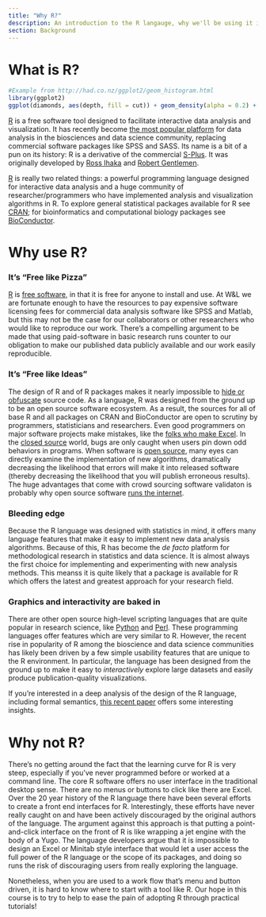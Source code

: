 ```yaml
---
title: "Why R?"
description: An introduction to the R langauge, why we'll be using it in this course and why it has become the most popular platform for data analysis in both bioinformatics and data science.
section: Background
---
```

# What is R?

``` r
#Example from http://had.co.nz/ggplot2/geom_histogram.html
library(ggplot2)
ggplot(diamonds, aes(depth, fill = cut)) + geom_density(alpha = 0.2) + xlim(55, 70)
````

[R][] is a free software tool designed to facilitate interactive data analysis and visualization.  It has recently become [the most popular platform](http://r4stats.com/articles/popularity/) for data analysis in the biosciences and data science community, replacing commercial software packages like SPSS and SASS.  Its name is a bit of a pun on its history:  R is a derivative of the commercial [S-Plus](http://en.wikipedia.org/wiki/S-PLUS).  It was originally developed by [Ross Ihaka](http://en.wikipedia.org/wiki/Ross_Ihaka) and [Robert Gentlemen](http://en.wikipedia.org/wiki/Robert_Gentleman).

[R][] is really two related things: a powerful programming language designed for interactive data analysis and a huge community of researcher/programmers who have implemented analysis and visualization algorithms in R.  To explore general statistical packages available for R see [CRAN](http://cran.r-project.org/web/views/); for bioinformatics and computational biology packages see [BioConductor](http://www.bioconductor.org/).


# Why use R?

### It's "Free like Pizza"

[R][] is [free software](http://www.r-project.org/Licenses/GPL-2), in that it is free for anyone to install and use.  At W&L we are fortunate enough to have the resources to pay expensive software licensing fees for commercial data analysis software like SPSS and Matlab, but this may not be the case for our collaborators or other researchers who would like to reproduce our work.  There's a compelling argument to be made that using paid-software in basic research runs counter to our obligation to make our published data publicly available and our work easily reproducible.

### It's "Free like Ideas"

The design of R and of R packages makes it nearly impossible to [hide or obfuscate](http://en.wikipedia.org/wiki/Obfuscation) source code.  As a language, R was designed from the ground up to be an open source software ecosystem.  As a result, the sources for all of base R and all packages on CRAN and BioConductor are open to scrutiny by programmers, statisticians and researchers.  Even good programmers on major software projects make mistakes, like the [folks who make Excel](http://www.joelonsoftware.com/items/2007/09/26b.html).  In the [closed source](http://en.wikipedia.org/wiki/Proprietary_software) world, bugs are only caught when users pin down odd behaviors in programs.  When software is [open source](http://en.wikipedia.org/wiki/Open_source), many eyes can directly examine the implementation of new algorithms, dramatically decreasing the likelihood that errors will make it into released software (thereby decreasing the likelihood that you will publish erroneous results).  The huge advantages that come with crowd sourcing software validaton is probably why open source software [runs the internet](http://en.wikipedia.org/wiki/Linux_adoption).

### Bleeding edge

Because the R language was designed with statistics in mind, it offers many language features that make it easy to implement new data analysis algorithms.  Because of this, R has become the *de facto* platform for methodological research in statistics and data science.  It is almost always the first choice for implementing and experimenting with new analysis methods.  This meanss it is quite likely that a package is available for R which offers the latest and greatest approach for your research field.

### Graphics and interactivity are baked in

There are other open source high-level scripting languages that are quite popular in research science, like [Python](http://www.python.org/) and [Perl](http://www.perl.org/).  These programming languages offer features which are very similar to R.  However, the recent rise in popularity of R among the bioscience and data science communities has likely been driven by a few simple usability features that are unique to the R environment.  In particular, the language has been designed from the ground up to make it easy to *interactively* explore large datasets and easily produce publication-quality visualizations.  

If you're interested in a deep analysis of the design of the R language, including formal semantics, [this recent paper](http://www.cs.purdue.edu/homes/jv/pubs/ecoop12.pdf) offers some interesting insights.

# Why not R?

There's no getting around the fact that the learning curve for R is very steep, especially if you've never programmed before or worked at a command line.  The core R software offers no user interface in the traditional desktop sense. There are no menus or buttons to click like there are Excel.  Over the 20 year history of the R language there have been several efforts to create a front end interfaces for R.  Interestingly, these efforts have never really caught on and have been actively discouraged by the original authors of the language.  The argument against this approach is that putting a point-and-click interface on the front of R is like wrapping a jet engine with the body of a Yugo.  The language developers argue that it is impossible to design an Excel or Minitab style interface that would let a user access the full power of the R language or the scope of its packages, and doing so runs the risk of discouraging users from really exploring the language.

Nonetheless, when you are used to a work flow that's menu and button driven, it is hard to know where to start with a tool like R.  Our hope in this course is to try to help to ease the pain of adopting R through practical tutorials!

[R]:  http://www.r-project.org/   "R Project homepage"
[interpreter]:  http://en.wikipedia.org/wiki/Interpreter_(computing)
